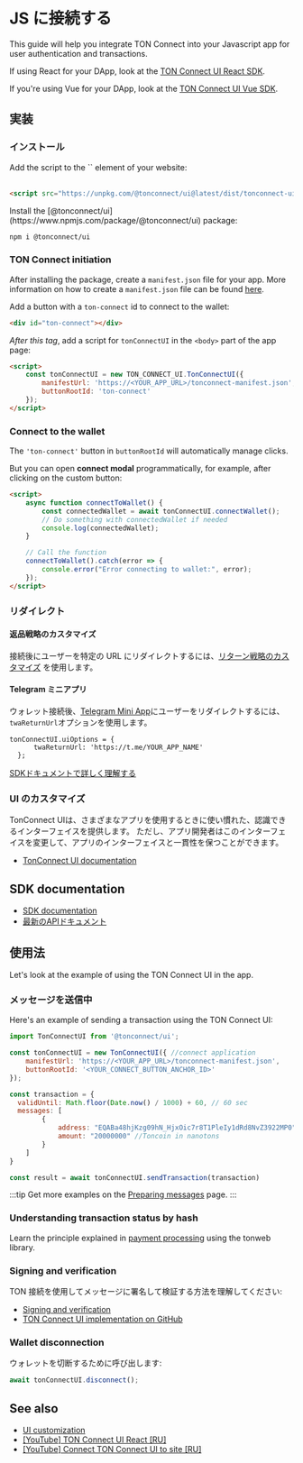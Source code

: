 

# JS に接続する

This guide will help you integrate TON Connect into your Javascript app for user authentication and transactions.

If using React for your DApp, look at the [TON Connect UI React SDK](/v3/guidelines/ton-connect/frameworks/react).

If you're using Vue for your DApp, look at the [TON Connect UI Vue SDK](/v3/guidelines/ton-connect/frameworks/vue).

## 実装

### インストール

<Tabs groupId="Installation">
  <TabItem value="CDN" label="CDN">
Add the script to the `<HEAD>` element of your website:
    <br/>
    <br/>

```html
<script src="https://unpkg.com/@tonconnect/ui@latest/dist/tonconnect-ui.min.js"></script>
```

</TabItem>
  <TabItem value="NPM" label="NPM">
   Install the [@tonconnect/ui](https://www.npmjs.com/package/@tonconnect/ui) package:

```bash npm2yarn
npm i @tonconnect/ui
```

</TabItem>
</Tabs>

### TON Connect initiation

After installing the package, create a `manifest.json` file for your app.
More information on how to create a `manifest.json` file can be found [here](/v3/guidelines/ton-connect/guidelines/creating-manifest).

Add a button with a `ton-connect` id to connect to the wallet:

```html
<div id="ton-connect"></div>
```

_After this tag_, add a script for `tonConnectUI` in the `<body>` part of the app page:

```html
<script>
    const tonConnectUI = new TON_CONNECT_UI.TonConnectUI({
        manifestUrl: 'https://<YOUR_APP_URL>/tonconnect-manifest.json',
        buttonRootId: 'ton-connect'
    });
</script>
```

### Connect to the wallet

The `'ton-connect'` button in `buttonRootId` will automatically manage clicks.

But you can open **connect modal** programmatically, for example, after clicking on the custom button:

```html
<script>
    async function connectToWallet() {
        const connectedWallet = await tonConnectUI.connectWallet();
        // Do something with connectedWallet if needed
        console.log(connectedWallet);
    }

    // Call the function
    connectToWallet().catch(error => {
        console.error("Error connecting to wallet:", error);
    });
</script>
```

### リダイレクト

#### 返品戦略のカスタマイズ

接続後にユーザーを特定の URL にリダイレクトするには、[リターン戦略のカスタマイズ](https://github.com/ton-connect/sdk/tree/main/packages/ui#add-the-return-strategy) を使用します。

#### Telegram ミニアプリ

ウォレット接続後、[Telegram Mini App](/v3/guidelines/dapps/tma/overview)にユーザーをリダイレクトするには、`twaReturnUrl`オプションを使用します。

```tsx
tonConnectUI.uiOptions = {
      twaReturnUrl: 'https://t.me/YOUR_APP_NAME'
  };
```

[SDKドキュメントで詳しく理解する](https://github.com/ton-connect/sdk/tree/main/packages/ui#use-inside-twa-telegram-web-app)

### UI のカスタマイズ

TonConnect UIは、さまざまなアプリを使用するときに使い慣れた、認識できるインターフェイスを提供します。 ただし、アプリ開発者はこのインターフェイスを変更して、アプリのインターフェイスと一貫性を保つことができます。

- [TonConnect UI documentation](https://github.com/ton-connect/sdk/tree/main/packages/ui#ui-customization)

## SDK documentation

- [SDK documentation](https://github.com/ton-connect/sdk/blob/main/packages/ui/README.md)
- [最新のAPIドキュメント](https://ton-connect.github.io/sdk/modules/_tonconnect_ui.html)

## 使用法

Let's look at the example of using the TON Connect UI in the app.

### メッセージを送信中

Here's an example of sending a transaction using the TON Connect UI:

```js
import TonConnectUI from '@tonconnect/ui';

const tonConnectUI = new TonConnectUI({ //connect application
    manifestUrl: 'https://<YOUR_APP_URL>/tonconnect-manifest.json',
    buttonRootId: '<YOUR_CONNECT_BUTTON_ANCHOR_ID>'
});

const transaction = {
  validUntil: Math.floor(Date.now() / 1000) + 60, // 60 sec
  messages: [
        {
            address: "EQABa48hjKzg09hN_HjxOic7r8T1PleIy1dRd8NvZ3922MP0", // destination address
            amount: "20000000" //Toncoin in nanotons
        }
    ]
}

const result = await tonConnectUI.sendTransaction(transaction)
```

:::tip
Get more examples on the [Preparing messages](/v3/guidelines/ton-connect/guidelines/preparing-messages) page.
:::

### Understanding transaction status by hash

Learn the principle explained in [payment processing](/v3/guidelines/dapps/asset-processing/payments-processing#check-contracts-transactions) using the tonweb library.

### Signing and verification

TON 接続を使用してメッセージに署名して検証する方法を理解してください:

- [Signing and verification](/v3/guidelines/ton-connect/guidelines/verifying-signed-in-users)
- [TON Connect UI implementation on GitHub](https://github.com/ton-connect/sdk/tree/main/packages/ui#add-connect-request-paramers-ton_proof)

### Wallet disconnection

ウォレットを切断するために呼び出します:

```js
await tonConnectUI.disconnect();
```

## See also

- [UI customization](https://github.com/ton-connect/sdk/tree/main/packages/ui#ui-customisation)
- [[YouTube] TON Connect UI React [RU]](https://youtu.be/wIMbkJHv0Fs?list=PLyDBPwv9EPsCJ226xS5_dKmXXxWx1CKz_&t=1747)
- [[YouTube] Connect TON Connect UI to site [RU]](https://www.youtube.com/watch?v=HUQ1DPfFxG4&list=PLyDBPwv9EPsAIWi8vgic9kiV3KF_wvIcz&index=4)

<Feedback />
